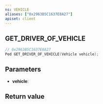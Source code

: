 ```yaml
---
ns: VEHICLE
aliases: ["0x2963B5C1637E8A27"]
apiset: client
---
```

## GET_DRIVER_OF_VEHICLE

```c
// 0x2963B5C1637E8A27
Ped GET_DRIVER_OF_VEHICLE(Vehicle vehicle);
```


## Parameters
* **vehicle**:

## Return value